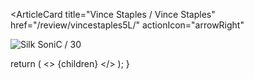 <ArticleCard
  title="Vince Staples / Vince Staples"
  href="/review/vincestaples5L/"
  actionIcon="arrowRight"
>

![Silk SoniC / 30](../../images/cd/vincestaples5L.jpg)

</ArticleCard>

  return (
    <>
      {children}
    </>
  );
}